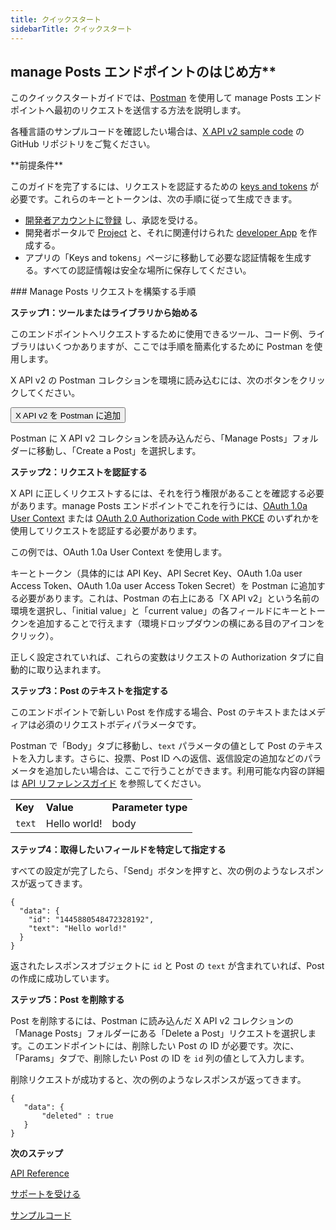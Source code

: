 ```yaml
---
title: クイックスタート
sidebarTitle: クイックスタート
---
```



## manage Posts エンドポイントのはじめ方\*\*

このクイックスタートガイドでは、[Postman](/ja/tutorials/postman-getting-started) を使用して manage Posts エンドポイントへ最初のリクエストを送信する方法を説明します。

各種言語のサンプルコードを確認したい場合は、[X API v2 sample code](https://github.com/xdevplatform/Twitter-API-v2-sample-code) の GitHub リポジトリをご覧ください。

<Info>
  **前提条件**

  このガイドを完了するには、リクエストを認証するための [keys and tokens](/ja/resources/fundamentals/authentication) が必要です。これらのキーとトークンは、次の手順に従って生成できます。

  - [開発者アカウントに登録](https://developer.x.com/en/apply-for-access) し、承認を受ける。
  - 開発者ポータルで [Project](/ja/resources/fundamentals/projects) と、それに関連付けられた [developer App](/ja/resources/fundamentals/developer-apps) を作成する。
  - アプリの「Keys and tokens」ページに移動して必要な認証情報を生成する。すべての認証情報は安全な場所に保存してください。
</Info>

<div id="steps-to-building-manage-posts-requests">
  ### Manage Posts リクエストを構築する手順
</div>

**ステップ1：ツールまたはライブラリから始める**

このエンドポイントへリクエストするために使用できるツール、コード例、ライブラリはいくつかありますが、ここでは手順を簡素化するために Postman を使用します。

X API v2 の Postman コレクションを環境に読み込むには、次のボタンをクリックしてください。

<Button href="https://app.getpostman.com/run-collection/9956214-784efcda-ed4c-4491-a4c0-a26470a67400">
  X API v2 を Postman に追加
</Button>

Postman に X API v2 コレクションを読み込んだら、「Manage Posts」フォルダーに移動し、「Create a Post」を選択します。
 

**ステップ2：リクエストを認証する**

X API に正しくリクエストするには、それを行う権限があることを確認する必要があります。manage Posts エンドポイントでこれを行うには、[OAuth 1.0a User Context](/ja/resources/fundamentals/authentication) または [OAuth 2.0 Authorization Code with PKCE](ja/resources/fundamentals/authentication#oauth-2-0-authorization-code-flow-with-pkce-2) のいずれかを使用してリクエストを認証する必要があります。

この例では、OAuth 1.0a User Context を使用します。

キーとトークン（具体的には API Key、API Secret Key、OAuth 1.0a user Access Token、OAuth 1.0a user Access Token Secret）を Postman に追加する必要があります。これは、Postman の右上にある「X API v2」という名前の環境を選択し、「initial value」と「current value」の各フィールドにキーとトークンを追加することで行えます（環境ドロップダウンの横にある目のアイコンをクリック）。

正しく設定されていれば、これらの変数はリクエストの Authorization タブに自動的に取り込まれます。

**ステップ3：Post のテキストを指定する**

このエンドポイントで新しい Post を作成する場合、Post のテキストまたはメディアは必須のリクエストボディパラメータです。

Postman で「Body」タブに移動し、`text` パラメータの値として Post のテキストを入力します。さらに、投票、Post ID への返信、返信設定の追加などのパラメータを追加したい場合は、ここで行うことができます。利用可能な内容の詳細は [API リファレンスガイド](/ja/x-api/posts/manage-tweets/introduction) を参照してください。

|     |     |     |
| :--- | :--- | :--- |
| **Key** | **Value** | **Parameter type** |
| `text` | Hello world! | body |

**ステップ4：取得したいフィールドを特定して指定する**

すべての設定が完了したら、「Send」ボタンを押すと、次の例のようなレスポンスが返ってきます。

```
{
  "data": {
    "id": "1445880548472328192",
    "text": "Hello world!"
  }
}
```

返されたレスポンスオブジェクトに `id` と Post の `text` が含まれていれば、Post の作成に成功しています。
 

**ステップ5：Post を削除する**

Post を削除するには、Postman に読み込んだ X API v2 コレクションの「Manage Posts」フォルダーにある「Delete a Post」リクエストを選択します。このエンドポイントには、削除したい Post の ID が必要です。次に、「Params」タブで、削除したい Post の ID を `id` 列の値として入力します。 

削除リクエストが成功すると、次の例のようなレスポンスが返ってきます。

```
{
   "data": {
       "deleted" : true
   }
}
```

**次のステップ**

[API Reference](/ja/x-api/posts/manage-tweets#manage-tweets-api-reference-index)

[サポートを受ける](https://developer.x.com/en/support/x-api)

[サンプルコード](https://github.com/xdevplatform/Twitter-API-v2-sample-code "Sample code")